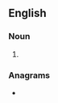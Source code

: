 {{also|femto-meters}}
==English==

===Noun===
{{head|en|noun plural form}}

# {{plural of|femtometer|lang=en}}

===Anagrams===
* {{anagrams|en|femto-metres|femtometres}}
